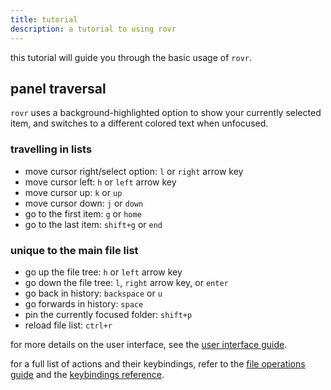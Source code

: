 ```yaml
---
title: tutorial
description: a tutorial to using rovr
---
```


this tutorial will guide you through the basic usage of `rovr`.

## panel traversal

`rovr` uses a background-highlighted option to show your currently selected item, and switches to a different colored text when unfocused.

### travelling in lists

- move cursor right/select option: `l` or `right` arrow key
- move cursor left: `h` or `left` arrow key
- move cursor up: `k` or `up`
- move cursor down: `j` or `down`
- go to the first item: `g` or `home`
- go to the last item: `shift+g` or `end`

### unique to the main file list

- go up the file tree: `h` or `left` arrow key
- go down the file tree: `l`, `right` arrow key, or `enter`
- go back in history: `backspace` or `u`
- go forwards in history: `space`
- pin the currently focused folder: `shift+p`
- reload file list: `ctrl+r`

for more details on the user interface, see the [user interface guide](/rovr/guides/user-interface).

for a full list of actions and their keybindings, refer to the [file operations guide](/rovr/guides/file-operations) and the [keybindings reference](/rovr/reference/keybindings).
